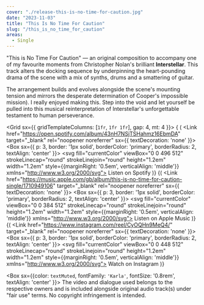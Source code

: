 ```yaml
---
cover: "./release-this-is-no-time-for-caution.jpg"
date: "2023-11-03"
title: "This Is No Time For Caution"
slug: "/this_is_no_time_for_caution"
areas:
  - Single
---
```



"This is No Time For Caution" — an original composition to accompany one of my favourite moments from Christopher
Nolan's brilliant **Interstellar**. This track alters the docking sequence by underpinning the heart-pounding drama of
the scene with a mix of synths, drums and a smattering of guitar.

The arrangement builds and evolves alongside the scene's mounting tension and mirrors the desperate determination of
Cooper's impossible mission). I really enjoyed making this. Step into the void and let yourself be pulled into this
musical reinterpretation of Interstellar's unforgettable testament to human perseverance.

<Grid sx={{ gridTemplateColumns: [`1fr`, `1fr 1fr`], gap: 4, mt: 4 }}>
  { (
    <Link href="https://open.spotify.com/album/43nH7NSjTSHahmz16EbmDA" target="_blank" rel="noopener noreferrer" sx={{ textDecoration: 'none' }}>
      <Box sx={{ p: 3, border: '1px solid', borderColor: 'primary', borderRadius: 2, textAlign: 'center' }}>
        <svg fill="currentColor" viewBox="0 0 496 512" strokeLinecap="round" strokeLinejoin="round" height="1.2em" width="1.2em" style={{marginRight: '0.5em', verticalAlign: 'middle'}} xmlns="http://www.w3.org/2000/svg">
          <path d="M248 8C111.1 8 0 119.1 0 256s111.1 248 248 248 248-111.1 248-248S384.9 8 248 8zm100.7 364.9c-4.2 0-6.8-1.3-10.7-3.6-62.4-37.6-135-39.2-206.7-24.5-3.9 1-9 2.6-11.9 2.6-9.7 0-15.8-7.7-15.8-15.8 0-10.3 6.1-15.2 13.6-16.8 81.9-18.1 165.6-16.5 237 26.2 6.1 3.9 9.7 7.4 9.7 16.5s-7.1 15.4-15.2 15.4zm26.9-65.6c-5.2 0-8.7-2.3-12.3-4.2-62.5-37-155.7-51.9-238.6-29.4-4.8 1.3-7.4 2.6-11.9 2.6-10.7 0-19.4-8.7-19.4-19.4s5.2-17.8 15.5-20.7c27.8-7.8 56.2-13.6 97.8-13.6 64.9 0 127.6 16.1 177 45.5 8.1 4.8 11.3 11 11.3 19.7-.1 10.8-8.5 19.5-19.4 19.5zm31-76.2c-5.2 0-8.4-1.3-12.9-3.9-71.2-42.5-198.5-52.7-280.9-29.7-3.6 1-8.1 2.6-12.9 2.6-13.2 0-23.3-10.3-23.3-23.6 0-13.6 8.4-21.3 17.4-23.9 35.2-10.3 74.6-15.2 117.5-15.2 73 0 149.5 15.2 205.4 47.8 7.8 4.5 12.9 10.7 12.9 22.6 0 13.6-11 23.3-23.2 23.3z" />
        </svg>
        Listen on Spotify
      </Box>
    </Link>
  )}
  {(
    <Link href="https://music.apple.com/gb/album/this-is-no-time-for-caution-single/1710949106" target="_blank" rel="noopener noreferrer" sx={{ textDecoration: 'none' }}>
      <Box sx={{ p: 3, border: '1px solid', borderColor: 'primary', borderRadius: 2, textAlign: 'center' }}>
        <svg fill="currentColor" viewBox="0 0 384 512" strokeLinecap="round" strokeLinejoin="round" height="1.2em" width="1.2em" style={{marginRight: '0.5em', verticalAlign: 'middle'}} xmlns="http://www.w3.org/2000/svg">
          <path d="M318.7 268.7c-.2-36.7 16.4-64.4 50-84.8-18.8-26.9-47.2-41.7-84.7-44.6-35.5-2.8-74.3 20.7-88.5 20.7-15 0-49.4-19.7-76.4-19.7C63.3 141.2 4 184.8 4 273.5q0 39.3 14.4 81.2c12.8 36.7 59 126.7 107.2 125.2 25.2-.6 43-17.9 75.8-17.9 31.8 0 48.3 17.9 76.4 17.9 48.6-.7 90.4-82.5 102.6-119.3-65.2-30.7-61.7-90-61.7-91.9zm-56.6-164.2c27.3-32.4 24.8-61.9 24-72.5-24.1 1.4-52 16.4-67.9 34.9-17.5 19.8-27.8 44.3-25.6 71.9 26.1 2 49.9-11.4 69.5-34.3z" />
        </svg>
        Listen on Apple Music
      </Box>
    </Link>
  )}
  {(
    <Link href="https://www.instagram.com/reel/CyOQHn9MeQ4/" target="_blank" rel="noopener noreferrer" sx={{ textDecoration: 'none' }}>
      <Box sx={{ p: 3, border: '1px solid', borderColor: 'primary', borderRadius: 2, textAlign: 'center' }}>
        <svg fill="currentColor" viewBox="0 0 448 512" strokeLinecap="round" strokeLinejoin="round" height="1.2em" width="1.2em" style={{marginRight: '0.5em', verticalAlign: 'middle'}} xmlns="http://www.w3.org/2000/svg">
          <path d="M224.1 141c-63.6 0-114.9 51.3-114.9 114.9s51.3 114.9 114.9 114.9S339 319.5 339 255.9 287.7 141 224.1 141zm0 189.6c-41.1 0-74.7-33.5-74.7-74.7s33.5-74.7 74.7-74.7 74.7 33.5 74.7 74.7-33.6 74.7-74.7 74.7zm146.4-194.3c0 14.9-12 26.8-26.8 26.8-14.9 0-26.8-12-26.8-26.8s12-26.8 26.8-26.8 26.8 12 26.8 26.8zm76.1 27.2c-1.7-35.9-9.9-67.7-36.2-93.9-26.2-26.2-58-34.4-93.9-36.2-37-2.1-147.9-2.1-184.9 0-35.8 1.7-67.6 9.9-93.9 36.1s-34.4 58-36.2 93.9c-2.1 37-2.1 147.9 0 184.9 1.7 35.9 9.9 67.7 36.2 93.9s58 34.4 93.9 36.2c37 2.1 147.9 2.1 184.9 0 35.9-1.7 67.7-9.9 93.9-36.2 26.2-26.2 34.4-58 36.2-93.9 2.1-37 2.1-147.8 0-184.8zM398.8 388c-7.8 19.6-22.9 34.7-42.6 42.6-29.5 11.7-99.5 9-132.1 9s-102.7 2.6-132.1-9c-19.6-7.8-34.7-22.9-42.6-42.6-11.7-29.5-9-99.5-9-132.1s-2.6-102.7 9-132.1c7.8-19.6 22.9-34.7 42.6-42.6 29.5-11.7 99.5-9 132.1-9s102.7-2.6 132.1 9c19.6 7.8 34.7 22.9 42.6 42.6 11.7 29.5 9 99.5 9 132.1s2.7 102.7-9 132.1z"/>
        </svg>
        Watch on Instagram
      </Box>
    </Link>
  )}
</Grid>

<Box sx={{color: `textMuted`, fontFamily: `'Karla'`, fontSize: '0.8rem', textAlign: 'center' }}>
The video and dialogue used belongs to the respective owners and is included alongside original audio track(s) under "fair use" terms. No copyright infringement is intended.
</Box>
